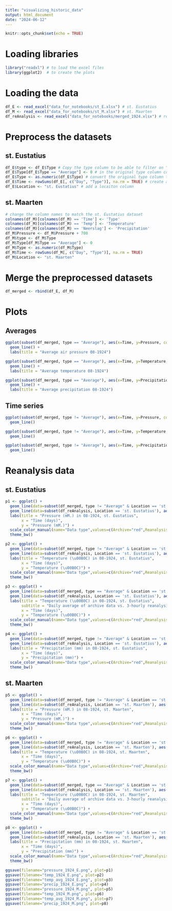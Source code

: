 ---
title: "visualizing_historic_data"
output: html_document
date: "2024-06-12"
---

```{r setup, include=FALSE}
knitr::opts_chunk$set(echo = TRUE)
```

# Loading libraries
```{r}
library("readxl") # to load the excel files
library(ggplot2)  # to create the plots
```

# Loading the data
```{r}
df_E <- read_excel("data_for_notebooks/st_E.xlsx") # st. Eustatius
df_M <- read_excel("data_for_notebooks/st_M.xlsx") # st. Maarten
df_reAnalysis <- read_excel("data_for_notebooks/merged_1924.xlsx") # reanalysis data from st.Eustatuis & st. Maarten
```

# Preprocess the datasets
## st. Eustatius
```{r}
df_E$type <- df_E$Type # Copy the type column to be able to filter on "average"
df_E$Type[df_E$Type == "Average"] <- 0 # in the original type column convert average to 0
df_E$Type <- as.numeric(df_E$Type) # convert the original type column to numeric
df_E$Time <- rowSums(df_E[, c("Day", "Type")], na.rm = TRUE) # create a new (continuous) time column
df_E$Location <- "st. Eustatius" # add a locaiton column
```

## st. Maarten
```{r}
# change the column names to match the st. Eustatius dataset
colnames(df_M)[colnames(df_M) == 'Time'] <- 'Type'
colnames(df_M)[colnames(df_M) == 'Temp'] <- 'Temperature'
colnames(df_M)[colnames(df_M) == 'Neerslag'] <- 'Precipitation'
df_M$Pressure <- df_M$Pressure + 700
df_M$type <- df_M$Type
df_M$Type[df_M$Type == "Average"] <- 0
df_M$Type <- as.numeric(df_M$Type)
df_M$Time <- rowSums(df_M[, c("Day", "Type")], na.rm = TRUE)
df_M$Location <- "st. Maarten"
```

# Merge the preprocessed datasets
```{r}
df_merged <- rbind(df_E, df_M)
```

# Plots 
## Averages
```{r}
ggplot(subset(df_merged, type == "Average"), aes(x=Time, y=Pressure, color=Location)) +
  geom_line() +
  labs(title = "Average air pressure 08-1924")

ggplot(subset(df_merged, type == "Average"), aes(x=Time, y=Temperature, color=Location)) +
  geom_line() +
  labs(title = "Average temperature 08-1924")

ggplot(subset(df_merged, type == "Average"), aes(x=Time, y=Precipitation, color=Location)) +
  geom_line() +
  labs(title = "Average precipitation 08-1924")
```

## Time series
```{r}
ggplot(subset(df_merged, type != "Average"), aes(x=Time, y=Pressure, color=Location)) +
  geom_line()

ggplot(subset(df_merged, type != "Average"), aes(x=Time, y=Temperature, color=Location)) +
  geom_line()

ggplot(subset(df_merged, type != "Average"), aes(x=Time, y=Precipitation, color=Location)) +
  geom_line()
```

# Reanalysis data
## st. Eustatius
```{r}
p1 <- ggplot() + 
  geom_line(data=subset(df_merged, type != "Average" & Location == 'st. Eustatius'), aes(x=Time, y=Pressure, color='Archive')) + 
  geom_line(data=subset(df_reAnalysis, Location == 'st. Eustatius'), aes(x=Time, y=Pressure, color='Reanalysis')) +
  labs(title = "Pressure (mM.) in 08-1924, st. Eustatius",
       x = "Time (days)",
       y = "Pressure (mM.)") +
  scale_color_manual(name="Data type",values=c(Archive="red",Reanalysis="blue")) +
  theme_bw()

p2 <- ggplot() + 
  geom_line(data=subset(df_merged, type != "Average" & Location == 'st. Eustatius'), aes(x=Time, y=Temperature, color='Archive')) + 
  geom_line(data=subset(df_reAnalysis, Location == 'st. Eustatius'), aes(x=Time, y=Temperature, color='Reanalysis')) +
  labs(title = "Temperature (\u00B0C) in 08-1924, st. Eustatius",
       x = "Time (days)",
       y = "Temperature (\u00B0C)") +
  scale_color_manual(name="Data type",values=c(Archive="red",Reanalysis="blue")) +
  theme_bw()

p3 <- ggplot() + 
  geom_line(data=subset(df_merged, type == "Average" & Location == 'st. Eustatius'), aes(x=Time, y=Temperature, color='Archive')) + 
  geom_line(data=subset(df_reAnalysis, Location == 'st. Eustatius'), aes(x=Time, y=Temperature, color='Reanalysis')) +
  labs(title = "Temperature (\u00B0C) in 08-1924, st. Eustatius",
       subtitle = "Daily average of archive data vs. 3-hourly reanalysis data",
       x = "Time (days)",
       y = "Temperature (\u00B0C)") +
  scale_color_manual(name="Data type",values=c(Archive="red",Reanalysis="blue")) +
  theme_bw()

p4 <- ggplot() + 
  geom_line(data=subset(df_merged, type != "Average" & Location == 'st. Eustatius'), aes(x=Time, y=Precipitation, color='Archive')) + 
  geom_line(data=subset(df_reAnalysis, Location == 'st. Eustatius'), aes(x=Time, y=Precipitation, color='Reanalysis'))+
  labs(title = "Precipitation (mm) in 08-1924, st. Eustatius",
       x = "Time (days)",
       y = "Precipitation (mm)") +
  scale_color_manual(name="Data type",values=c(Archive="red",Reanalysis="blue")) +
  theme_bw()
```


## st. Maarten
```{r}
p5 <- ggplot() + 
  geom_line(data=subset(df_merged, type != "Average" & Location == 'st. Maarten'), aes(x=Time, y=Pressure, color='Archive')) + 
  geom_line(data=subset(df_reAnalysis, Location == 'st. Maarten'), aes(x=Time, y=Pressure, color='Reanalysis')) +
  labs(title = "Pressure (mM.) in 08-1924, st. Maarten",
       x = "Time (days)",
       y = "Pressure (mM.)") +
  scale_color_manual(name="Data type",values=c(Archive="red",Reanalysis="blue")) +
  theme_bw()

p6 <- ggplot() + 
  geom_line(data=subset(df_merged, type != "Average" & Location == 'st. Maarten'), aes(x=Time, y=Temperature, color='Archive')) + 
  geom_line(data=subset(df_reAnalysis, Location == 'st. Maarten'), aes(x=Time, y=Temperature, color='Reanalysis')) +
  labs(title = "Temperature (\u00B0C) in 08-1924, st. Maarten",
       x = "Time (days)",
       y = "Temperature (\u00B0C)") +
  scale_color_manual(name="Data type",values=c(Archive="red",Reanalysis="blue")) +
  theme_bw()

p7 <- ggplot() + 
  geom_line(data=subset(df_merged, type == "Average" & Location == 'st. Maarten'), aes(x=Time, y=Temperature, color='Archive')) + 
  geom_line(data=subset(df_reAnalysis, Location == 'st. Maarten'), aes(x=Time, y=Temperature, color='Reanalysis')) +
  labs(title = "Temperature (\u00B0C) in 08-1924, st. Maarten",
       subtitle = "Daily average of archive data vs. 3-hourly reanalysis data",
       x = "Time (days)",
       y = "Temperature (\u00B0C)") +
  scale_color_manual(name="Data type",values=c(Archive="red",Reanalysis="blue")) +
  theme_bw()

p8 <- ggplot() + 
  geom_line(data=subset(df_merged, type != "Average" & Location == 'st. Maarten'), aes(x=Time, y=Precipitation, color='Archive')) + 
  geom_line(data=subset(df_reAnalysis, Location == 'st. Maarten'), aes(x=Time, y=Precipitation, color='Reanalysis'))+
  labs(title = "Precipitation (mm) in 08-1924, st. Maarten",
       x = "Time (days)",
       y = "Precipitation (mm)") +
  scale_color_manual(name="Data type",values=c(Archive="red",Reanalysis="blue")) +
  theme_bw()
```




```{r}
ggsave(filename="pressure_1924_E.png", plot=p1)
ggsave(filename="temp_1924_E.png", plot=p2)
ggsave(filename="temp_avg_1924_E.png", plot=p3)
ggsave(filename="precip_1924_E.png", plot=p4)
ggsave(filename="pressure_1924_M.png", plot=p5)
ggsave(filename="temp_1924_M.png", plot=p6)
ggsave(filename="temp_avg_1924_M.png", plot=p7)
ggsave(filename="precip_1924_M.png", plot=p8)
```

